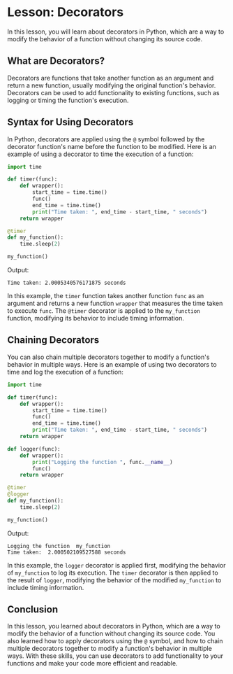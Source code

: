# Lesson: Decorators

In this lesson, you will learn about decorators in Python, which are a way to modify the behavior of a function without changing its source code.

## What are Decorators?

Decorators are functions that take another function as an argument and return a new function, usually modifying the original function's behavior. Decorators can be used to add functionality to existing functions, such as logging or timing the function's execution.

## Syntax for Using Decorators

In Python, decorators are applied using the `@` symbol followed by the decorator function's name before the function to be modified. Here is an example of using a decorator to time the execution of a function:

```python
import time

def timer(func):
    def wrapper():
        start_time = time.time()
        func()
        end_time = time.time()
        print("Time taken: ", end_time - start_time, " seconds")
    return wrapper

@timer
def my_function():
    time.sleep(2)

my_function()
```

Output:
```
Time taken: 2.0005340576171875 seconds
```

In this example, the `timer` function takes another function `func` as an argument and returns a new function `wrapper` that measures the time taken to execute `func`. The `@timer` decorator is applied to the `my_function` function, modifying its behavior to include timing information.

## Chaining Decorators

You can also chain multiple decorators together to modify a function's behavior in multiple ways. Here is an example of using two decorators to time and log the execution of a function:

```python
import time

def timer(func):
    def wrapper():
        start_time = time.time()
        func()
        end_time = time.time()
        print("Time taken: ", end_time - start_time, " seconds")
    return wrapper

def logger(func):
    def wrapper():
        print("Logging the function ", func.__name__)
        func()
    return wrapper

@timer
@logger
def my_function():
    time.sleep(2)

my_function()
```

Output:
```
Logging the function  my_function
Time taken:  2.000502109527588 seconds
```

In this example, the `logger` decorator is applied first, modifying the behavior of `my_function` to log its execution. The `timer` decorator is then applied to the result of `logger`, modifying the behavior of the modified `my_function` to include timing information.

## Conclusion

In this lesson, you learned about decorators in Python, which are a way to modify the behavior of a function without changing its source code. You also learned how to apply decorators using the `@` symbol, and how to chain multiple decorators together to modify a function's behavior in multiple ways. With these skills, you can use decorators to add functionality to your functions and make your code more efficient and readable.
